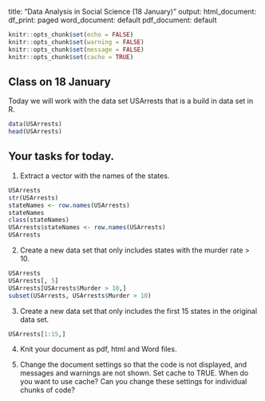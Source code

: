 title: "Data Analysis in Social Science  (18 January)"
output:
  html_document:
    df_print: paged
  word_document: default
  pdf_document: default


```r
knitr::opts_chunk$set(echo = FALSE)
knitr::opts_chunk$set(warning = FALSE)
knitr::opts_chunk$set(message = FALSE)
knitr::opts_chunk$set(cache = TRUE)
```

## Class on 18 January

Today we will work with the data set USArrests that is a build in data set in R.

```r
data(USArrests)
head(USArrests)
```

## Your tasks for today.

1. Extract a vector with the names of the states.

```r
USArrests
str(USArrests)
stateNames <- row.names(USArrests)
stateNames
class(stateNames)
USArrests$stateNames <- row.names(USArrests)
USArrests
```

2. Create a new data set that only includes states with the murder rate > 10.

```r
USArrests
USArrests[, 5]
USArrests[USArrests$Murder > 10,]
subset(USArrests, USArrests$Murder > 10)
```

3. Create a new data set that only includes the first 15 states in the original data set.

```r
USArrests[1:15,]
```

4. Knit your document as pdf, html and Word files.

5. Change the document settings so that the code is not displayed, and messages and warnings are not shown. Set cache to TRUE. When do you want to use cache? Can you change these settings for individual chunks of code?